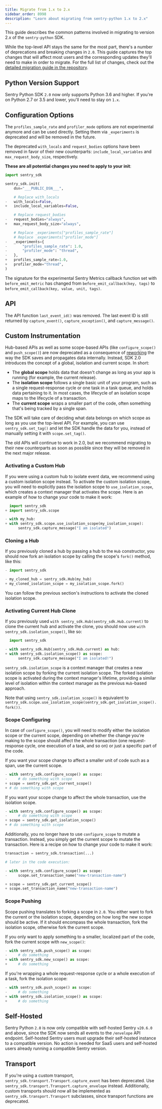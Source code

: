 ```yaml
---
title: Migrate from 1.x to 2.x
sidebar_order: 8998
description: "Learn about migrating from sentry-python 1.x to 2.x"
---
```


This guide describes the common patterns involved in migrating to version 2.x of the `sentry-python` SDK.

While the top-level API stays the same for the most part, there's a number of deprecations and breaking changes in `2.0`. This guide captures the top changes that will affect most users and the corresponding updates they'll need to make in order to migrate. For the full list of changes, check out the [detailed migration guide in the repository](https://github.com/getsentry/sentry-python/blob/master/MIGRATION_GUIDE.md).

## Python Version Support

Sentry Python SDK `2.0` now only supports Python 3.6 and higher. If you're on Python 2.7 or 3.5 and lower, you'll need to stay on `1.x`.

## Configuration Options

The `profiles_sample_rate` and `profiler_mode` options are not experimental anymore and can be used directly. Setting them via `_experiments` is deprecated and will be removed in the future.

The deprecated `with_locals` and `request_bodies` options have been removed in favor of their new counterparts: `include_local_variables` and `max_request_body_size`, respectively.

**These are all potential changes you need to apply to your init**:

<SignInNote />

```python diff
import sentry_sdk

sentry_sdk.init(
    dsn="___PUBLIC_DSN___",

    # Replace with_locals
-   with_locals=False,
+   include_local_variables=False,

    # Replace request_bodies
-   request_bodies="always",
+   max_request_body_size="always",

    # Replace _experiments["profiles_sample_rate"]
    # Replace _experiments["profiler_mode"]
-   _experiments={
-       "profiles_sample_rate": 1.0,
-       "profiler_mode": "thread",
-   },
+   profiles_sample_rate=1.0,
+   profiler_mode="thread",
)
```

The signature for the experimental Sentry Metrics callback function set with `before_emit_metric` has changed from `before_emit_callback(key, tags)` to `before_emit_callback(key, value, unit, tags)`.

## API

The API function `last_event_id()` was removed. The last event ID is still returned by `capture_event()`, `capture_exception()`, and `capture_message()`.

## Custom Instrumentation

Hub-based APIs as well as some scope-based APIs (like `configure_scope()` and `push_scope()`) are now deprecated as a consequence of [reworking](/platforms/python/enriching-events/scopes/) the way the SDK saves and propagates data internally. Instead, SDK 2.0 introduces the concept of a global, isolation and current scope. In short:

- The **global scope** holds data that doesn't change as long as your app is running (for example, the current release).
- The **isolation scope** follows a single basic unit of your program, such as a single request-response cycle or one task in a task queue, and holds data pertaining to it. In most cases, the lifecycle of an isolation scope maps to the lifecycle of a transaction.
- The **current scope** wraps a smaller part of the code, often something that's being tracked by a single span.

The SDK will take care of deciding what data belongs on which scope as long as you use the top-level API. For example, you can use `sentry_sdk.set_tag()` and let the SDK handle the data for you, instead of manually setting it with `scope.set_tag()`.

The old APIs will continue to work in 2.0, but we recommend migrating to their new counterparts as soon as possible since they will be removed in the next major release.

### Activating a Custom Hub

If you were using a custom hub to isolate event data, we recommend using a custom isolation scope instead. To activate the custom isolation scope, you will need to explicitly pass the isolation scope to `use_isolation_scope`, which creates a context manager that activates the scope. Here is an example of how to change your code to make it work:

```python diff
  import sentry_sdk
+ import sentry_sdk.scope

- with my_hub:
+ with sentry_sdk.scope.use_isolation_scope(my_isolation_scope):
      sentry_sdk.capture_message("I am isolated")
```

### Cloning a Hub

If you previously cloned a hub by passing a hub to the `Hub` constructor, you should now fork an isolation scope by calling the scope's `fork()` method, like this:

```python diff
- import sentry_sdk

- my_cloned_hub = sentry_sdk.Hub(my_hub)
+ my_cloned_isolation_scope = my_isolation_scope.fork()
```

You can follow the previous section's instructions to activate the cloned isolation scope.

### Activating Current Hub Clone

If you previously used `with sentry_sdk.Hub(sentry_sdk.Hub.current)` to clone the current hub and activate the clone, you should now use `with sentry_sdk.isolation_scope()`, like so:


```python diff
  import sentry_sdk

- with sentry_sdk.Hub(sentry_sdk.Hub.current) as hub:
+ with sentry_sdk.isolation_scope() as scope:
      sentry_sdk.capture_message("I am isolated!")
```

`sentry_sdk.isolation_scope` is a context manager that creates a new isolation scope by forking the current isolation scope. The forked isolation scope is activated during the context manager's lifetime, providing a similar level of isolation within the context manager as the previous `Hub`-based approach.

Note that using `sentry_sdk.isolation_scope()` is equivalent to `sentry_sdk.scope.use_isolation_scope(sentry_sdk.get_isolation_scope().fork())`.

### Scope Configuring

In case of `configure_scope()`, you will need to modify either the isolation scope
or the current scope, depending on whether the change you're making to the scope
should affect the whole transaction (one request-response cycle, one execution of
a task, and so on) or just a specific part of the code.

If you want your scope change to affect a smaller unit of code such as a span, use the current scope.

```python diff
- with sentry_sdk.configure_scope() as scope:
-     # do something with scope
+ scope = sentry_sdk.get_current_scope()
+ # do something with scope
```

If you want your scope change to affect the whole transaction, use the isolation scope.

```python diff
- with sentry_sdk.configure_scope() as scope:
-     # do something with scope
+ scope = sentry_sdk.get_isolation_scope()
+ # do something with scope
```

Additionally, you no longer have to use `configure_scope` to mutate a transaction. Instead, you simply get the current scope to mutate the transaction. Here is a recipe on how to change your code to make it work:

```python diff
transaction = sentry_sdk.transaction(...)

# later in the code execution:

- with sentry_sdk.configure_scope() as scope:
-     scope.set_transaction_name("new-transaction-name")

+ scope = sentry_sdk.get_current_scope()
+ scope.set_transaction_name("new-transaction-name")
```

### Scope Pushing

Scope pushing translates to forking a scope in `2.0`. You either want to fork the current or the isolation scope, depending on how long the new scope should be active. If it should encompass the whole transaction, fork the isolation scope, otherwise fork the current scope.

If you only want to apply something to a smaller, localized part of the code, fork the current scope with `new_scope()`:

```python diff
- with sentry_sdk.push_scope() as scope:
-     # do something
+ with sentry_sdk.new_scope() as scope:
+     # do something
```

If you're wrapping a whole request-response cycle or a whole execution of a task, fork the isolation scope:

```python diff
- with sentry_sdk.push_scope() as scope:
-     # do something
+ with sentry_sdk.isolation_scope() as scope:
+     # do something
```


## Self-Hosted

Sentry Python `2.0` is now only compatible with self-hosted Sentry `v20.6.0` and above, since the SDK now sends all events to the `/envelope` API endpoint. Self-hosted Sentry users must upgrade their self-hosted instance to a compatible version. No action is needed for SaaS users and self-hosted users already running a compatible Sentry version.

## Transport

If you're using a custom transport, `sentry_sdk.transport.Transport.capture_event` has been deprecated. Use `sentry_sdk.transport.Transport.capture_envelope` instead. Additionally, custom transports should now all be implemented as `sentry_sdk.transport.Transport` subclasses, since transport functions are deprecated.
